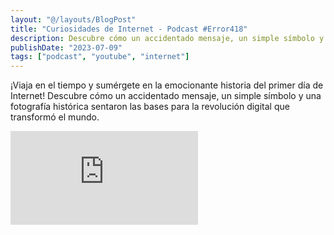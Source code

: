 ```yaml
---
layout: "@/layouts/BlogPost"
title: "Curiosidades de Internet - Podcast #Error418"
description: Descubre cómo un accidentado mensaje, un simple símbolo y una fotografía histórica sentaron las bases para la revolución digital que transformó el mundo.
publishDate: "2023-07-09"
tags: ["podcast", "youtube", "internet"]
---
```


¡Viaja en el tiempo y sumérgete en la emocionante historia del primer día de Internet! Descubre cómo un accidentado mensaje, un simple símbolo y una fotografía histórica sentaron las bases para la revolución digital que transformó el mundo.

<div class="video-wrapper">
	<iframe
		class="h-full w-full"
		src="https://www.youtube.com/embed/EF-WdEXfyGE"
		title="YouTube video player"
		frameborder="0"
		allow="accelerometer; autoplay; clipboard-write; encrypted-media; gyroscope; picture-in-picture; web-share"
		allowfullscreen
	></iframe>
</div>
